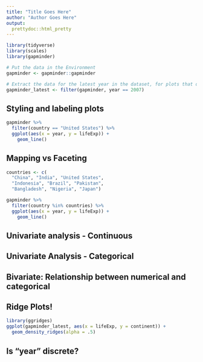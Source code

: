 ```yaml
---
title: "Title Goes Here"
author: "Author Goes Here"
output:
  prettydoc::html_pretty
---
```


```r
library(tidyverse)
library(scales)
library(gapminder)

# Put the data in the Environment
gapminder <- gapminder::gapminder

# Extract the data for the latest year in the dataset, for plots that don't involve year.
gapminder_latest <- filter(gapminder, year == 2007)
```


## Styling and labeling plots

```r
gapminder %>% 
  filter(country == "United States") %>% 
  ggplot(aes(x = year, y = lifeExp)) +
    geom_line()
```

## Mapping vs Faceting

```r
countries <- c(
  "China", "India", "United States",
  "Indonesia", "Brazil", "Pakistan",
  "Bangladesh", "Nigeria", "Japan")

gapminder %>% 
  filter(country %in% countries) %>% 
  ggplot(aes(x = year, y = lifeExp)) +
    geom_line()
```

## Univariate analysis - Continuous


## Univariate Analysis - Categorical


## Bivariate: Relationship between numerical and categorical


## Ridge Plots!


```r
library(ggridges)
ggplot(gapminder_latest, aes(x = lifeExp, y = continent)) +
  geom_density_ridges(alpha = .5)
```


## Is "year" discrete?

